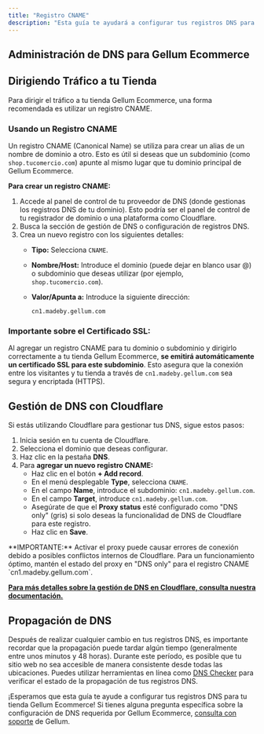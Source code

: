 ```yaml
---
title: "Registro CNAME"
description: "Esta guía te ayudará a configurar tus registros DNS para que tu dominio o subdominio apunte correctamente a tu tienda Gellum Ecommerce."
---
```


## Administración de DNS para Gellum Ecommerce

## Dirigiendo Tráfico a tu Tienda

Para dirigir el tráfico a tu tienda Gellum Ecommerce, una forma recomendada es utilizar un registro CNAME.

### Usando un Registro CNAME

Un registro CNAME (Canonical Name) se utiliza para crear un alias de un nombre de dominio a otro. Esto es útil si deseas que un subdominio (como `shop.tucomercio.com`) apunte al mismo lugar que tu dominio principal de Gellum Ecommerce.

**Para crear un registro CNAME:**

1. Accede al panel de control de tu proveedor de DNS (donde gestionas los registros DNS de tu dominio). Esto podría ser el panel de control de tu registrador de dominio o una plataforma como Cloudflare.
2. Busca la sección de gestión de DNS o configuración de registros DNS.
3. Crea un nuevo registro con los siguientes detalles:
   - **Tipo:** Selecciona `CNAME`.
   - **Nombre/Host:** Introduce el dominio (puede dejar en blanco usar @) o subdominio que deseas utilizar (por ejemplo, `shop.tucomercio.com`).
   - **Valor/Apunta a:** Introduce la siguiente dirección:

     ```
     cn1.madeby.gellum.com
     ```

### Importante sobre el Certificado SSL:

Al agregar un registro CNAME para tu dominio o subdominio y dirigirlo correctamente a tu tienda Gellum Ecommerce, **se emitirá automáticamente un certificado SSL para este subdominio**. Esto asegura que la conexión entre los visitantes y tu tienda a través de `cn1.madeby.gellum.com` sea segura y encriptada (HTTPS).

## Gestión de DNS con Cloudflare

Si estás utilizando Cloudflare para gestionar tus DNS, sigue estos pasos:

1. Inicia sesión en tu cuenta de Cloudflare.
2. Selecciona el dominio que deseas configurar.
3. Haz clic en la pestaña **DNS**.
4. Para **agregar un nuevo registro CNAME:**
   - Haz clic en el botón **\+ Add record**.
   - En el menú desplegable **Type**, selecciona `CNAME`.
   - En el campo **Name**, introduce el subdominio: `cn1.madeby.gellum.com`.
   - En el campo **Target**, introduce `cn1.madeby.gellum.com`.
   - Asegúrate de que el **Proxy status** esté configurado como "DNS only" (gris) si solo deseas la funcionalidad de DNS de Cloudflare para este registro.
   - Haz clic en **Save**.

<Warning>
  **IMPORTANTE:** Activar el proxy puede causar errores de conexión debido a posibles conflictos internos de Cloudflare. Para un funcionamiento óptimo, mantén el estado del proxy en "DNS only" para el registro CNAME `cn1.madeby.gellum.com`.
</Warning>

[******Para más detalles sobre la gestión de DNS en Cloudflare, consulta nuestra documentación.******](/dominios/cloudflare-dns-host)

## Propagación de DNS

Después de realizar cualquier cambio en tus registros DNS, es importante recordar que la propagación puede tardar algún tiempo (generalmente entre unos minutos y 48 horas). Durante este período, es posible que tu sitio web no sea accesible de manera consistente desde todas las ubicaciones. Puedes utilizar herramientas en línea como [DNS Checker](https://dnschecker.org/) para verificar el estado de la propagación de tus registros DNS.

¡Esperamos que esta guía te ayude a configurar tus registros DNS para tu tienda Gellum Ecommerce\! Si tienes alguna pregunta específica sobre la configuración de DNS requerida por Gellum Ecommerce, [consulta con soporte](https://gellum.com/contacto) de Gellum.